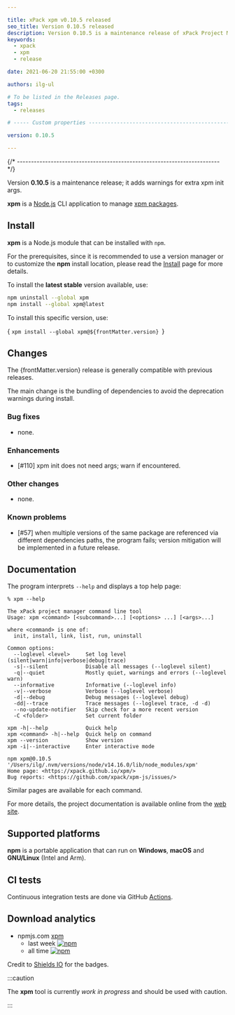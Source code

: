 ```yaml
---

title: xPack xpm v0.10.5 released
seo_title: Version 0.10.5 released
description: Version 0.10.5 is a maintenance release of xPack Project Manager.
keywords:
  - xpack
  - xpm
  - release

date: 2021-06-20 21:55:00 +0300

authors: ilg-ul

# To be listed in the Releases page.
tags:
  - releases

# ----- Custom properties -----------------------------------------------------

version: 0.10.5

---
```



{/* ------------------------------------------------------------------------ */}

Version **0.10.5** is a maintenance release; it adds warnings for extra xpm init args.

<!-- truncate -->

<PageMetadata title={frontMatter.seo_title} />

**xpm** is a
[Node.js](https://nodejs.org/en/) CLI
application to manage
[xpm packages](/docs/getting-started/#xpm-packages).

## Install

**xpm** is a Node.js module that can be installed with `npm`.

For the prerequisites, since it is recommended
to use a version manager or to customize the **npm** install location,
please read the
[Install](https://xpack.github.io/xpm/install/) page for more details.

To install the **latest stable** version available, use:

```sh
npm uninstall --global xpm
npm install --global xpm@latest
```

To install this specific version, use:

<CodeBlock language="sh"> {
`xpm install --global xpm@${frontMatter.version}
`} </CodeBlock>

## Changes

The {frontMatter.version} release
is generally compatible with previous releases.

The main change is the bundling of dependencies to avoid the deprecation
warnings during install.

### Bug fixes

- none.

### Enhancements

- [#110] xpm init does not need args; warn if encountered.

### Other changes

- none.

### Known problems

- [#57] when multiple versions of the same package are referenced
  via different dependencies paths, the program fails; version
  mitigation will be implemented in a future release.

## Documentation

The program interprets `--help` and displays a top help page:

```console
% xpm --help

The xPack project manager command line tool
Usage: xpm <command> [<subcommand>...] [<options> ...] [<args>...]

where <command> is one of:
  init, install, link, list, run, uninstall

Common options:
  --loglevel <level>     Set log level (silent|warn|info|verbose|debug|trace)
  -s|--silent            Disable all messages (--loglevel silent)
  -q|--quiet             Mostly quiet, warnings and errors (--loglevel warn)
  --informative          Informative (--loglevel info)
  -v|--verbose           Verbose (--loglevel verbose)
  -d|--debug             Debug messages (--loglevel debug)
  -dd|--trace            Trace messages (--loglevel trace, -d -d)
  --no-update-notifier   Skip check for a more recent version
  -C <folder>            Set current folder

xpm -h|--help            Quick help
xpm <command> -h|--help  Quick help on command
xpm --version            Show version
xpm -i|--interactive     Enter interactive mode

npm xpm@0.10.5 '/Users/ilg/.nvm/versions/node/v14.16.0/lib/node_modules/xpm'
Home page: <https://xpack.github.io/xpm/>
Bug reports: <https://github.com/xpack/xpm-js/issues/>
```

Similar pages are available for each command.

For more details, the project documentation is available online from the
[web site](https://xpack.github.io/xpm/).

## Supported platforms

**npm** is a portable application that can run on
**Windows**, **macOS** and **GNU/Linux** (Intel and Arm).

## CI tests

Continuous integration tests are done via GitHub
[Actions](https://github.com/xpack/xpm-js/actions).

## Download analytics

- npmjs.com [xpm](https://www.npmjs.com/package/xpm)
  - last week [![npm](https://img.shields.io/npm/dw/xpm.svg)](https://www.npmjs.com/package/xpm/)
  - all time [![npm](https://img.shields.io/npm/dt/xpm.svg)](https://www.npmjs.com/package/xpm/)

Credit to [Shields IO](https://shields.io) for the badges.

:::caution

The **xpm** tool is currently _work in progress_ and should be used with caution.

:::
